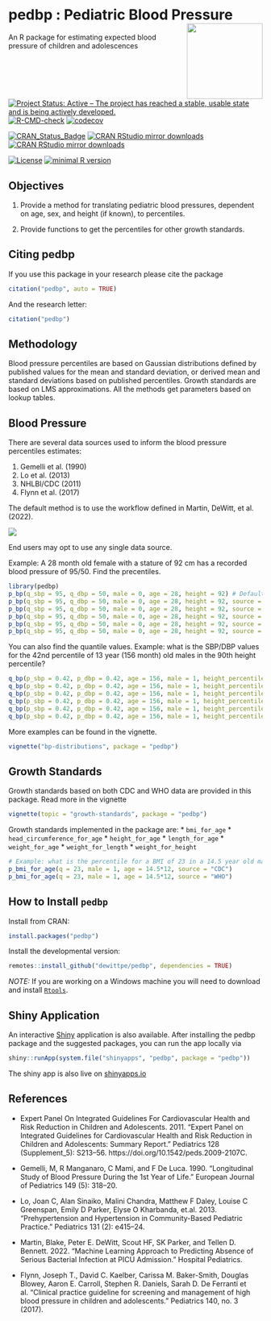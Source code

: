 # pedbp : Pediatric Blood Pressure <img src="man/figures/pedbplogo.png" align="right" width="150px" height="150px"/>
An R package for estimating expected blood pressure of children and adolescences

[![Project Status: Active – The project has reached a stable, usable state and is being actively developed.](https://www.repostatus.org/badges/latest/active.svg)](https://www.repostatus.org/#active)
[![R-CMD-check](https://github.com/dewittpe/pedbp/actions/workflows/R-CMD-check.yaml/badge.svg)](https://github.com/dewittpe/pedbp/actions/workflows/R-CMD-check.yaml)
[![codecov](https://codecov.io/gh/dewittpe/pedbp/branch/main/graph/badge.svg?token=DYiVkUwKrP)](https://app.codecov.io/gh/dewittpe/pedbp)

[![CRAN_Status_Badge](http://www.r-pkg.org/badges/version/pedbp)](https://cran.r-project.org/package=pedbp)
[![CRAN RStudio mirror downloads](http://cranlogs.r-pkg.org/badges/pedbp)](https://www.r-pkg.org/pkg/pedbp)
[![CRAN RStudio mirror downloads](http://cranlogs.r-pkg.org/badges/grand-total/pedbp)](https://www.r-pkg.org/pkg/pedbp)

[![License](https://img.shields.io/badge/licence-GPL--2-blue.svg)](https://www.gnu.org/licenses/old-licenses/gpl-2.0.html)
[![minimal R version](https://img.shields.io/badge/R%3E%3D-3.5.0-6666ff.svg)](https://cran.r-project.org/)

## Objectives

1. Provide a method for translating pediatric blood pressures, dependent on age,
   sex, and height (if known), to percentiles.

2. Provide functions to get the percentiles for other growth standards.

## Citing pedbp

If you use this package in your research please cite the package
```r
citation("pedbp", auto = TRUE)
```

And the research letter:

```r
citation("pedbp")
```

## Methodology

Blood pressure percentiles are based on Gaussian distributions defined by published
values for the mean and standard deviation, or derived mean and standard
deviations based on published percentiles.  Growth standards are based on LMS
approximations.  All the methods get parameters based on lookup tables.

## Blood Pressure
There are several data sources used to inform the blood pressure percentiles
estimates:

1. Gemelli et al. (1990)
2. Lo et al. (2013)
3. NHLBI/CDC (2011)
4. Flynn et al. (2017)

The default method is to use the workflow defined in Martin, DeWitt, et al.
(2022).

![](inst/images/flowchart.png)

End users may opt to use any single data source.

Example: A 28 month old female with a stature of 92 cm has a recorded blood
pressure of 95/50.  Find the precentiles.
```r
library(pedbp)
p_bp(q_sbp = 95, q_dbp = 50, male = 0, age = 28, height = 92) # Default
p_bp(q_sbp = 95, q_dbp = 50, male = 0, age = 28, height = 92, source = "martin2022")  # Default
p_bp(q_sbp = 95, q_dbp = 50, male = 0, age = 28, height = 92, source = "gemelli1990")
p_bp(q_sbp = 95, q_dbp = 50, male = 0, age = 28, height = 92, source = "lo2013")
p_bp(q_sbp = 95, q_dbp = 50, male = 0, age = 28, height = 92, source = "nhlbi")
p_bp(q_sbp = 95, q_dbp = 50, male = 0, age = 28, height = 92, source = "flynn2017")
```

You can also find the quantile values.  Example: what is the SBP/DBP values for
the 42nd percentile of 13 year (156 month) old males in the 90th height percentile?
```r
q_bp(p_sbp = 0.42, p_dbp = 0.42, age = 156, male = 1, height_percentile = 0.90)
q_bp(p_sbp = 0.42, p_dbp = 0.42, age = 156, male = 1, height_percentile = 0.90, source = "martin2022")
q_bp(p_sbp = 0.42, p_dbp = 0.42, age = 156, male = 1, height_percentile = 0.90, source = "gemelli1990")
q_bp(p_sbp = 0.42, p_dbp = 0.42, age = 156, male = 1, height_percentile = 0.90, source = "lo2013")
q_bp(p_sbp = 0.42, p_dbp = 0.42, age = 156, male = 1, height_percentile = 0.90, source = "nhlbi")
q_bp(p_sbp = 0.42, p_dbp = 0.42, age = 156, male = 1, height_percentile = 0.90, source = "flynn2017")
```

More examples can be found in the vignette.
```r
vignette("bp-distributions", package = "pedbp")
```

## Growth Standards

Growth standards based on both CDC and WHO data are provided in this package.
Read more in the vignette
```r
vignette(topic = "growth-standards", package = "pedbp")
```

Growth standards implemented in the package are:
* `bmi_for_age`
* `head_circumference_for_age`
* `height_for_age`
* `length_for_age`
* `weight_for_age`
* `weight_for_length`
* `weight_for_height`

```r
# Example: what is the percentile for a BMI of 23 in a 14.5 year old male?
p_bmi_for_age(q = 23, male = 1, age = 14.5*12, source = "CDC")
p_bmi_for_age(q = 23, male = 1, age = 14.5*12, source = "WHO")
```

## How to Install `pedbp`

Install from CRAN:

```r
install.packages("pedbp")
```

Install the developmental version:
```r
remotes::install_github("dewittpe/pedbp", dependencies = TRUE)
```

*NOTE:* If you are working on a Windows machine you will need to download and
install [`Rtools`](https://cran.r-project.org/bin/windows/Rtools/).

## Shiny Application

An interactive [Shiny](https://shiny.posit.co/) application is also available.
After installing the pedbp package and the suggested
packages, you can run the app locally via

```r
shiny::runApp(system.file("shinyapps", "pedbp", package = "pedbp"))
```

The shiny app is also live on [shinyapps.io](https://dewittpe.shinyapps.io/pedbp/)

## References

* Expert Panel On Integrated Guidelines For Cardiovascular Health and Risk Reduction in Children and Adolescents. 2011. “Expert Panel on Integrated Guidelines for Cardiovascular Health and Risk Reduction in Children and Adolescents: Summary Report.” Pediatrics 128 (Supplement_5): S213–56. https://doi.org/10.1542/peds.2009-2107C.

* Gemelli, M, R Manganaro, C Mami, and F De Luca. 1990. “Longitudinal Study of Blood Pressure During the 1st Year of Life.” European Journal of Pediatrics 149 (5): 318–20.

* Lo, Joan C, Alan Sinaiko, Malini Chandra, Matthew F Daley, Louise C Greenspan, Emily D Parker, Elyse O Kharbanda, et.al. 2013. “Prehypertension and Hypertension in Community-Based Pediatric Practice.” Pediatrics 131 (2): e415–24.

* Martin, Blake, Peter E. DeWitt, Scout HF, SK Parker, and Tellen D. Bennett. 2022. “Machine Learning Approach to Predicting Absence of Serious Bacterial Infection at PICU Admission.” Hospital Pediatrics.

* Flynn, Joseph T., David C. Kaelber, Carissa M. Baker-Smith, Douglas Blowey, Aaron E. Carroll, Stephen R. Daniels, Sarah D. De Ferranti et al. "Clinical practice guideline for screening and management of high blood pressure in children and adolescents." Pediatrics 140, no. 3 (2017).
